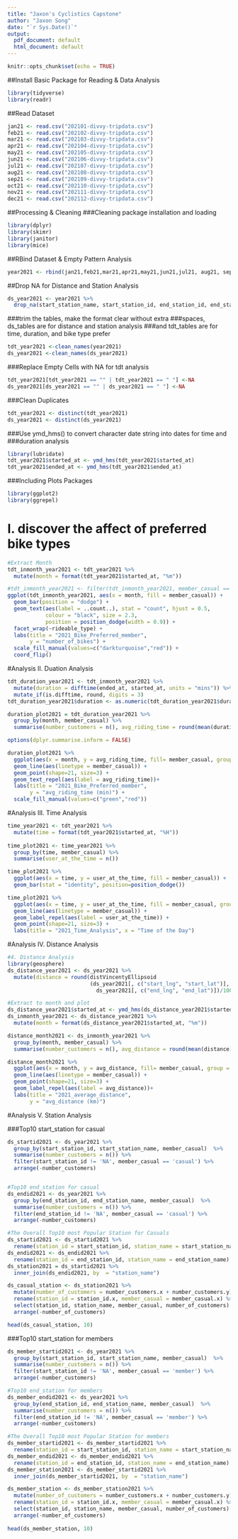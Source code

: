 ```yaml
---
title: "Jaxon's Cyclistics Capstone"
author: "Jaxon Song"
date: "`r Sys.Date()`"
output:
  pdf_document: default
  html_document: default
---
```


```r
knitr::opts_chunk$set(echo = TRUE)
```

##Install Basic Package for Reading & Data Analysis

```r
library(tidyverse)
library(readr)
```

##Read Dataset

```r
jan21 <- read.csv("202101-divvy-tripdata.csv")
feb21 <- read.csv("202102-divvy-tripdata.csv")
mar21 <- read.csv("202103-divvy-tripdata.csv")
apr21 <- read.csv("202104-divvy-tripdata.csv")
may21 <- read.csv("202105-divvy-tripdata.csv")
jun21 <- read.csv("202106-divvy-tripdata.csv")
jul21 <- read.csv("202107-divvy-tripdata.csv")
aug21 <- read.csv("202108-divvy-tripdata.csv")
sep21 <- read.csv("202109-divvy-tripdata.csv")
oct21 <- read.csv("202110-divvy-tripdata.csv")
nov21 <- read.csv("202111-divvy-tripdata.csv")
dec21 <- read.csv("202112-divvy-tripdata.csv")
```

##Processing & Cleaning
###Cleaning package installation and loading

```r
library(dplyr)
library(skimr)
library(janitor)
library(mice)
```

##RBind Dataset & Empty Pattern Analysis
```r
year2021 <- rbind(jan21,feb21,mar21,apr21,may21,jun21,jul21, aug21, sep21, oct21, nov21, dec21)
```

##Drop NA for Distance and Station Analysis
```r
ds_year2021 <- year2021 %>%
  drop_na(start_station_name, start_station_id, end_station_id, end_station_name, end_lat, end_lng)

```

###trim the tables, make the format clear without extra
###spaces, ds_tables are for distance and station analysis
###and tdt_tables are for time, duration, and bike type prefer
```r
tdt_year2021 <-clean_names(year2021)
ds_year2021 <-clean_names(ds_year2021)
```

###Replace Empty Cells with NA for tdt analysis
```r
tdt_year2021[tdt_year2021 == "" | tdt_year2021 == " "] <-NA
ds_year2021[ds_year2021 == "" | ds_year2021 == " "] <-NA
```

###Clean Duplicates
```r
tdt_year2021 <- distinct(tdt_year2021)
ds_year2021 <- distinct(ds_year2021)
```

###Use ymd_hms() to convert character date string into dates for time and 
###duration analysis
```r
library(lubridate)
tdt_year2021$started_at <- ymd_hms(tdt_year2021$started_at)
tdt_year2021$ended_at <- ymd_hms(tdt_year2021$ended_at)
```

###Including Plots Packages
```r
library(ggplot2)
library(ggrepel)
```

# I. discover the affect of preferred bike types
```r
#Extract Month
tdt_inmonth_year2021 <- tdt_year2021 %>%
  mutate(month = format(tdt_year2021$started_at, "%m"))

#tdt_inmonth_year2021 <- filter(tdt_inmonth_year2021, member_casual == "member")
ggplot(tdt_inmonth_year2021, aes(x = month, fill = member_casual)) +
  geom_bar(position = "dodge") +
  geom_text(aes(label = ..count..), stat = "count", hjust = 0.5, 
            colour = "black", size = 2.3, 
            position = position_dodge(width = 0.9)) +
  facet_wrap(~rideable_type) +
  labs(title = "2021_Bike_Preferred_member",
       y = "number_of_bikes") +
  scale_fill_manual(values=c("darkturquoise","red")) +
  coord_flip()
```

#Analysis II. Duation Analysis
```r

tdt_duration_year2021 <- tdt_inmonth_year2021 %>%
  mutate(duration = difftime(ended_at, started_at, units = "mins")) %>%
  mutate_if(is.difftime, round, digits = 3)
tdt_duration_year2021$duration <- as.numeric(tdt_duration_year2021$duration)

duration_plot2021 = tdt_duration_year2021 %>%
  group_by(month, member_casual) %>%
  summarise(number_customers = n(), avg_riding_time = round(mean(duration),  digits = 3))

options(dplyr.summarise.inform = FALSE)

duration_plot2021 %>%
  ggplot(aes(x = month, y = avg_riding_time, fill= member_casual, group = member_casual)) +
  geom_line(aes(linetype = member_casual)) +
  geom_point(shape=21, size=3) +
  geom_text_repel(aes(label = avg_riding_time))+
  labs(title = "2021_Bike_Preferred_member", 
       y = "avg_riding_time (min)") + 
  scale_fill_manual(values=c("green","red"))
```

#Analysis III. Time Analysis
```r

time_year2021 <- tdt_year2021 %>%
  mutate(time = format(tdt_year2021$started_at, "%H"))
         
time_plot2021 <- time_year2021 %>%
  group_by(time, member_casual) %>%
  summarise(user_at_the_time = n())

time_plot2021 %>%
  ggplot(aes(x = time, y = user_at_the_time, fill = member_casual)) +
  geom_bar(stat = "identity", position=position_dodge())

time_plot2021 %>%
  ggplot(aes(x = time, y = user_at_the_time, fill = member_casual, group = member_casual)) +
  geom_line(aes(linetype = member_casual)) +
  geom_label_repel(aes(label = user_at_the_time)) +
  geom_point(shape=21, size=3) +
  labs(title = "2021_Time_Analysis", x = "Time of the Day")
```

#Analysis IV. Distance Analysis
```r
#4. Distance Analysis
library(geosphere)
ds_distance_year2021 <- ds_year2021 %>%
  mutate(distance = round(distVincentyEllipsoid
                          (ds_year2021[, c("start_lng", "start_lat")],
                            ds_year2021[, c("end_lng", "end_lat")])/1000, 3))

#Extract to month and plot
ds_distance_year2021$started_at <- ymd_hms(ds_distance_year2021$started_at)
ds_inmonth_year2021 <- ds_distance_year2021 %>%
  mutate(month = format(ds_distance_year2021$started_at, "%m"))

distance_month2021 <- ds_inmonth_year2021 %>%
  group_by(month, member_casual) %>%
  summarise(number_customers = n(), avg_distance = round(mean(distance),  digits = 2))

distance_month2021 %>%
  ggplot(aes(x = month, y = avg_distance, fill= member_casual, group = member_casual)) +
  geom_line(aes(linetype = member_casual)) +
  geom_point(shape=21, size=3) +
  geom_label_repel(aes(label = avg_distance))+
  labs(title = "2021_average_distance", 
       y = "avg_distance (km)")
```

#Analysis V. Station Analysis

###Top10 start_station for casual
```r

ds_startid2021 <- ds_year2021 %>%
  group_by(start_station_id, start_station_name, member_casual)  %>%
  summarise(number_customers = n()) %>%
  filter(start_station_id != 'NA', member_casual == 'casual') %>%
  arrange(-number_customers)


#Top10 end_station for casual
ds_endid2021 <- ds_year2021 %>%
  group_by(end_station_id, end_station_name, member_casual)  %>%
  summarise(number_customers = n()) %>%
  filter(end_station_id != 'NA', member_casual == 'casual') %>%
  arrange(-number_customers)

#The Overall Top10 most Popular Station for Casuals
ds_startid2021 <- ds_startid2021 %>%
  rename(station_id = start_station_id, station_name = start_station_name)
ds_endid2021 <- ds_endid2021 %>%
  rename(station_id = end_station_id, station_name = end_station_name)  
ds_station2021 = ds_startid2021 %>%
  inner_join(ds_endid2021, by  = "station_name") 

ds_casual_station <- ds_station2021 %>%
  mutate(number_of_customers = number_customers.x + number_customers.y) %>%
  rename(station_id = station_id.x, member_casual = member_casual.x) %>%
  select(station_id, station_name, member_casual, number_of_customers) %>%
  arrange(-number_of_customers)

head(ds_casual_station, 10)
```

###Top10 start_station for members
```r
ds_member_startid2021 <- ds_year2021 %>%
  group_by(start_station_id, start_station_name, member_casual)  %>%
  summarise(number_customers = n()) %>%
  filter(start_station_id != 'NA', member_casual == 'member') %>%
  arrange(-number_customers)

#Top10 end_station for members
ds_member_endid2021 <- ds_year2021 %>%
  group_by(end_station_id, end_station_name, member_casual)  %>%
  summarise(number_customers = n()) %>%
  filter(end_station_id != 'NA', member_casual == 'member') %>%
  arrange(-number_customers)

#The Overall Top10 most Popular Station for members
ds_member_startid2021 <- ds_member_startid2021 %>%
  rename(station_id = start_station_id, station_name = start_station_name)
ds_member_endid2021 <- ds_member_endid2021 %>%
  rename(station_id = end_station_id, station_name = end_station_name)  
ds_member_station2021 <- ds_member_startid2021 %>%
  inner_join(ds_member_startid2021, by  = "station_name") 

ds_member_station <- ds_member_station2021 %>%
  mutate(number_of_customers = number_customers.x + number_customers.y) %>%
  rename(station_id = station_id.x, member_casual = member_casual.x) %>%
  select(station_id, station_name, member_casual, number_of_customers) %>%
  arrange(-number_of_customers)
 
head(ds_member_station, 10)
```
